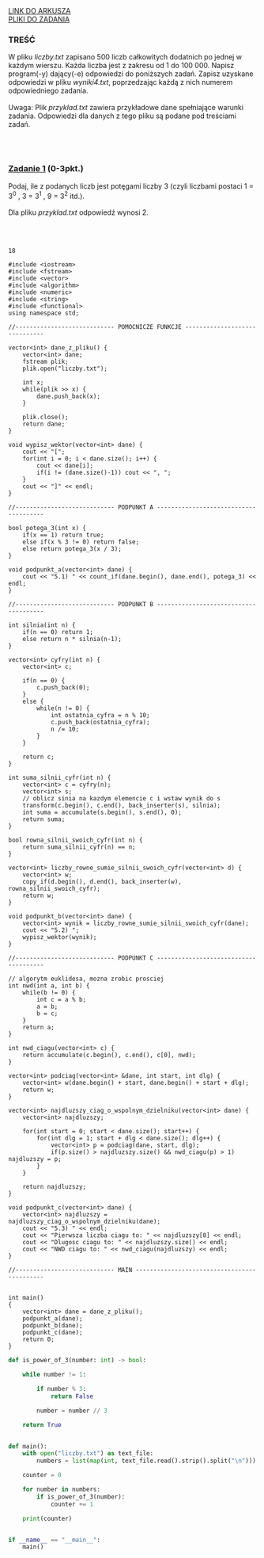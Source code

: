 
<div className="box_link"><a className="link  link_materials" target="_blank" href="https://cke.gov.pl/images/_EGZAMIN_MATURALNY_OD_2015/Arkusze_egzaminacyjne/2019/formula_od_2015/informatyka/MIN-R2_1P-192.pdf">LINK DO ARKUSZA</a>
<br/>
<a className="link  link_materials" href="http://cke.gov.pl/images/_EGZAMIN_MATURALNY_OD_2015/Arkusze_egzaminacyjne/2019/formula_od_2015/informatyka/Dane_PR2.zip">PLIKI DO ZADANIA</a>
<br/>
</div>

### TREŚĆ
W pliku <i>liczby.txt</i> zapisano 500 liczb całkowitych dodatnich po jednej w każdym wierszu.
Każda liczba jest z zakresu od 1 do 100 000. Napisz program(-y) dający(-e) odpowiedzi do
poniższych zadań. Zapisz uzyskane odpowiedzi w pliku <i>wyniki4.txt</i>, poprzedzając każdą
z nich numerem odpowiedniego zadania.<br/><br/>
<span className="bold">Uwaga</span>: Plik <i>przyklad.txt</i> zawiera przykładowe dane spełniające warunki zadania.
Odpowiedzi dla danych z tego pliku są podane pod treściami zadań. 

<br/><br/>

### <u>Zadanie 1</u>   (0-3pkt.)
Podaj, ile z podanych liczb jest potęgami liczby 3 (czyli liczbami postaci 1 = 3<sup>0</sup>
, 3 = 3<sup>1</sup>
, 9 = 3<sup>2</sup>
itd.).<br/><br/>
Dla pliku <i>przyklad.txt</i> odpowiedź wynosi 2. 

<br/><br/>

<Dropdown title="ODPOWIEDŹ">

```text
18
```
</Dropdown>

<Dropdown title="PRZYKŁADOWE ROZWIĄZANIE - C++">

```
#include <iostream>
#include <fstream>
#include <vector>
#include <algorithm>
#include <numeric>
#include <string>
#include <functional>
using namespace std;

//---------------------------- POMOCNICZE FUNKCJE ------------------------------

vector<int> dane_z_pliku() {
	vector<int> dane;
	fstream plik;
	plik.open("liczby.txt");

	int x;
	while(plik >> x) {
		dane.push_back(x);
	}

	plik.close();
	return dane;
}

void wypisz_wektor(vector<int> dane) {
	cout << "[";
	for(int i = 0; i < dane.size(); i++) {
		cout << dane[i];
		if(i != (dane.size()-1)) cout << ", ";
	}
	cout << "]" << endl;
}

//---------------------------- PODPUNKT A --------------------------------------

bool potega_3(int x) {
	if(x == 1) return true;
	else if(x % 3 != 0) return false;
	else return potega_3(x / 3);
}

void podpunkt_a(vector<int> dane) {
	cout << "5.1) " << count_if(dane.begin(), dane.end(), potega_3) << endl;
}

//---------------------------- PODPUNKT B --------------------------------------

int silnia(int n) {
	if(n == 0) return 1;
	else return n * silnia(n-1);
}

vector<int> cyfry(int n) {
	vector<int> c;

	if(n == 0) {
		c.push_back(0);
	}
	else {
		while(n != 0) {
			int ostatnia_cyfra = n % 10;
			c.push_back(ostatnia_cyfra);
			n /= 10;
		}
	}

	return c;
}

int suma_silnii_cyfr(int n) {
	vector<int> c = cyfry(n);
	vector<int> s;
	// oblicz sinia na kazdym elemencie c i wstaw wynik do s
	transform(c.begin(), c.end(), back_inserter(s), silnia);
	int suma = accumulate(s.begin(), s.end(), 0);
	return suma;
}

bool rowna_silnii_swoich_cyfr(int n) {
	return suma_silnii_cyfr(n) == n;
}

vector<int> liczby_rowne_sumie_silnii_swoich_cyfr(vector<int> d) {
	vector<int> w;
	copy_if(d.begin(), d.end(), back_inserter(w), rowna_silnii_swoich_cyfr);
	return w;
}

void podpunkt_b(vector<int> dane) {
	vector<int> wynik = liczby_rowne_sumie_silnii_swoich_cyfr(dane);
	cout << "5.2) ";
	wypisz_wektor(wynik);
}

//---------------------------- PODPUNKT C --------------------------------------

// algorytm euklidesa, mozna zrobic prosciej
int nwd(int a, int b) {
	while(b != 0) {
		int c = a % b;
		a = b;
		b = c;
	}
	return a;
}

int nwd_ciagu(vector<int> c) {
	return accumulate(c.begin(), c.end(), c[0], nwd);
}

vector<int> podciag(vector<int> &dane, int start, int dlg) {
	vector<int> w(dane.begin() + start, dane.begin() + start + dlg);
	return w;
}

vector<int> najdluzszy_ciag_o_wspolnym_dzielniku(vector<int> dane) {
	vector<int> najdluzszy;

	for(int start = 0; start < dane.size(); start++) {
		for(int dlg = 1; start + dlg < dane.size(); dlg++) {
			vector<int> p = podciag(dane, start, dlg);
			if(p.size() > najdluzszy.size() && nwd_ciagu(p) > 1) najdluzszy = p;
		}
	}

	return najdluzszy;
}

void podpunkt_c(vector<int> dane) {
	vector<int> najdluzszy = najdluzszy_ciag_o_wspolnym_dzielniku(dane);
	cout << "5.3) " << endl;
	cout << "Pierwsza liczba ciagu to: " << najdluzszy[0] << endl;
	cout << "Dlugosc ciagu to: " << najdluzszy.size() << endl;
	cout << "NWD ciagu to: " << nwd_ciagu(najdluzszy) << endl;
}

//---------------------------- MAIN --------------------------------------------


int main()
{
	vector<int> dane = dane_z_pliku();
	podpunkt_a(dane);
	podpunkt_b(dane);
	podpunkt_c(dane);
	return 0;
}
```
</Dropdown>

<Dropdown title="PRZYKŁADOWE ROZWIĄZANIE - PYTHON">

```python
def is_power_of_3(number: int) -> bool:

    while number != 1:

        if number % 3:
            return False

        number = number // 3

    return True


def main():
    with open("liczby.txt") as text_file:
        numbers = list(map(int, text_file.read().strip().split("\n")))

    counter = 0

    for number in numbers:
        if is_power_of_3(number):
            counter += 1

    print(counter)


if __name__ == "__main__":
    main()

```
</Dropdown>
